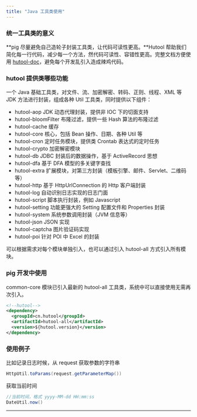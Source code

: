 ```yaml
---
title: "Java 工具类使用"
---
```


### 统一工具类的意义

**pig 尽量避免自己造轮子封装工具类，让代码可读性更高。**Hutool 帮助我们简化每一行代码，减少每一个方法，然代码可读性、容错性更高。完整文档方便使用 [hutool-doc](https://hutool.cn/docs)，避免每个开发乱引入造成辣鸡代码。

### hutool 提供类哪些功能

一个 Java 基础工具类，对文件、流、加密解密、转码、正则、线程、XML 等 JDK 方法进行封装，组成各种 Util 工具类，同时提供以下组件：

+ hutool-aop JDK 动态代理封装，提供非 IOC 下的切面支持
+ hutool-bloomFilter 布隆过滤，提供一些 Hash 算法的布隆过滤
+ hutool-cache 缓存
+ hutool-core 核心，包括 Bean 操作、日期、各种 Util 等
+ hutool-cron 定时任务模块，提供类 Crontab 表达式的定时任务
+ hutool-crypto 加密解密模块
+ hutool-db JDBC 封装后的数据操作，基于 ActiveRecord 思想
+ hutool-dfa 基于 DFA 模型的多关键字查找
+ hutool-extra 扩展模块，对第三方封装（模板引擎、邮件、Servlet、二维码等）
+ hutool-http 基于 HttpUrlConnection 的 Http 客户端封装
+ hutool-log 自动识别日志实现的日志门面
+ hutool-script 脚本执行封装，例如 Javascript
+ hutool-setting 功能更强大的 Setting 配置文件和 Properties 封装
+ hutool-system 系统参数调用封装（JVM 信息等）
+ hutool-json JSON 实现
+ hutool-captcha 图片验证码实现
+ hutool-poi 针对 POI 中 Excel 的封装  

可以根据需求对每个模块单独引入，也可以通过引入 hutool-all 方式引入所有模块。

### pig 开发中使用

common-core 模块已引入最新的 hutool-all 工具类，系统中可以直接使用无需再次引入。

```xml
<!--hutool-->
<dependency>
  <groupId>cn.hutool</groupId>
  <artifactId>hutool-all</artifactId>
  <version>${hutool.version}</version>
</dependency>
```

### 使用例子

比如记录日志时候，从 request 获取参数的字符串

```java
HttpUtil.toParams(request.getParameterMap())
```

获取当前时间

```java
//当前时间，格式 yyyy-MM-dd HH:mm:ss
DateUtil.now()
```

****
